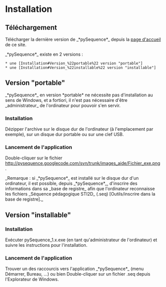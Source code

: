 = Installation =


== Téléchargement ==

Télécharger la dernière version de _*pySequence*_ depuis la [http://code.google.com/p/pysequence/ page d'accueil] de ce site.

_*pySequence*_ existe en 2 versions :
 * une [Installation#Version_%22portable%22 version "portable"]
 * une [Installation#Version_%22installable%22 version "installable"]


== Version "portable" ==
_*pySequence*_ en version *portable* ne nécessite pas d'installation au sens de Windows, et a fortiori, il n'est pas nécessaire d'être _administrateur_ de l'ordinateur pour pouvoir s'en servir.

=== Installation ===
Dézipper l'archive sur le disque dur de l'ordinateur (à l'emplacement {{{C:}}} par exemple), sur un disque dur portable ou sur une clef USB.

=== Lancement de l'application ===
Double-cliquer sur le fichier http://pysequence.googlecode.com/svn/trunk/images_aide/Fichier_exe.png.

_Remarque : si _*pySequence*_ est installé sur le disque dur d'un ordinateur, il est possible, depuis _*pySequence*_, d'inscrire des informations dans sa _base de registre_ afin que l'ordinateur reconnaisse les fichiers _Séquence pédagogique STI2D_ (.seq) [Outils/inscrire dans la base de registre]._



== Version "installable" ==

=== Installation ===
Exécuter pySequence_1.x.exe (en tant qu'administrateur de l'ordinateur) et suivre les instructions pour l'installation.

=== Lancement de l'application ===
Trouver un des raccourcis vers l'application _*pySequence*_ (menu Démarrer, Bureau, ...)
ou bien
Double-cliquer sur un fichier .seq depuis l'Explorateur de Windows.
